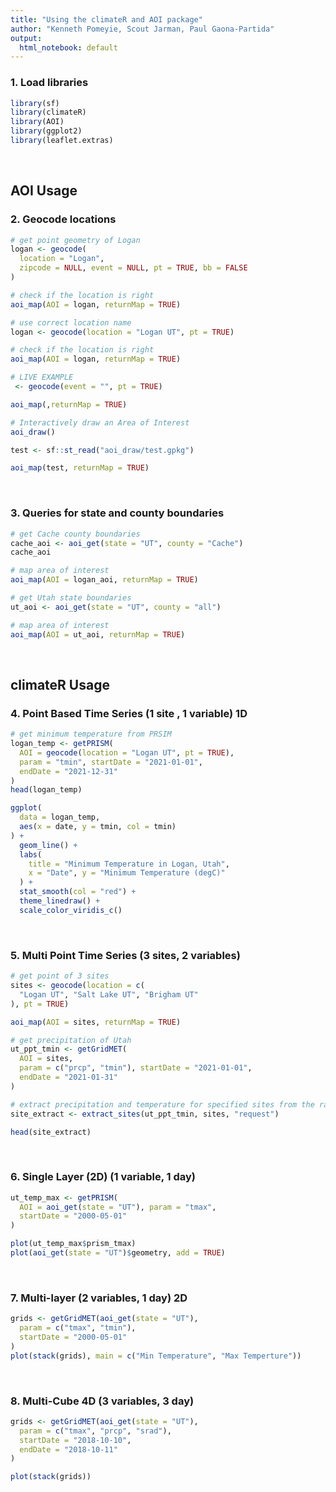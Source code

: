 ```yaml
---
title: "Using the climateR and AOI package"
author: "Kenneth Pomeyie, Scout Jarman, Paul Gaona-Partida"
output:
  html_notebook: default
---
```




### 1. Load libraries
```r
library(sf)
library(climateR)
library(AOI)
library(ggplot2)
library(leaflet.extras)
```

<br>

## AOI Usage
### 2. Geocode locations 
```r
# get point geometry of Logan
logan <- geocode(
  location = "Logan",
  zipcode = NULL, event = NULL, pt = TRUE, bb = FALSE
)
```


```r
# check if the location is right
aoi_map(AOI = logan, returnMap = TRUE)
```


```r
# use correct location name
logan <- geocode(location = "Logan UT", pt = TRUE)
```


```r
# check if the location is right
aoi_map(AOI = logan, returnMap = TRUE)
```

```r
# LIVE EXAMPLE
 <- geocode(event = "", pt = TRUE)

aoi_map(,returnMap = TRUE)
```

```r
# Interactively draw an Area of Interest
aoi_draw()

test <- sf::st_read("aoi_draw/test.gpkg")

aoi_map(test, returnMap = TRUE)

```


<br>

### 3. Queries for state and county boundaries
```r
# get Cache county boundaries
cache_aoi <- aoi_get(state = "UT", county = "Cache")
cache_aoi
```


```r
# map area of interest
aoi_map(AOI = logan_aoi, returnMap = TRUE)
```

```r
# get Utah state boundaries
ut_aoi <- aoi_get(state = "UT", county = "all")
```


```r
# map area of interest
aoi_map(AOI = ut_aoi, returnMap = TRUE)
```

<br>

## climateR Usage
### 4. Point Based Time Series (1 site , 1 variable) 1D
```r
# get minimum temperature from PRSIM
logan_temp <- getPRISM(
  AOI = geocode(location = "Logan UT", pt = TRUE),
  param = "tmin", startDate = "2021-01-01",
  endDate = "2021-12-31"
)
head(logan_temp)
```

```r
ggplot(
  data = logan_temp,
  aes(x = date, y = tmin, col = tmin)
) +
  geom_line() +
  labs(
    title = "Minimum Temperature in Logan, Utah",
    x = "Date", y = "Minimum Temperature (degC)"
  ) +
  stat_smooth(col = "red") +
  theme_linedraw() +
  scale_color_viridis_c()
```


<br>

### 5. Multi Point Time Series (3 sites, 2 variables)
```r
# get point of 3 sites
sites <- geocode(location = c(
  "Logan UT", "Salt Lake UT", "Brigham UT"
), pt = TRUE)

aoi_map(AOI = sites, returnMap = TRUE)
```

```r
# get precipitation of Utah
ut_ppt_tmin <- getGridMET(
  AOI = sites,
  param = c("prcp", "tmin"), startDate = "2021-01-01",
  endDate = "2021-01-31"
)
```

```r
# extract precipitation and temperature for specified sites from the raster stack
site_extract <- extract_sites(ut_ppt_tmin, sites, "request")

head(site_extract)
```

<br>

### 6. Single Layer (2D) (1 variable, 1 day)
```r
ut_temp_max <- getPRISM(
  AOI = aoi_get(state = "UT"), param = "tmax",
  startDate = "2000-05-01"
)

plot(ut_temp_max$prism_tmax)
plot(aoi_get(state = "UT")$geometry, add = TRUE)
```
<br>

### 7. Multi-layer (2 variables, 1 day) 2D
```r
grids <- getGridMET(aoi_get(state = "UT"),
  param = c("tmax", "tmin"),
  startDate = "2000-05-01"
)
plot(stack(grids), main = c("Min Temperature", "Max Temperture"))
```

<br>

### 8. Multi-Cube 4D (3 variables, 3 day)
```r
grids <- getGridMET(aoi_get(state = "UT"),
  param = c("tmax", "prcp", "srad"),
  startDate = "2018-10-10",
  endDate = "2018-10-11"
)

plot(stack(grids))
```


